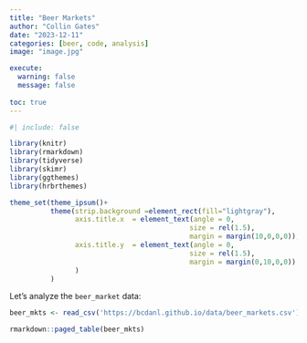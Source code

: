 ```yaml
---
title: "Beer Markets"
author: "Collin Gates"
date: "2023-12-11"
categories: [beer, code, analysis]
image: "image.jpg"

execute: 
  warning: false
  message: false
  
toc: true
---
```

```r
#| include: false

library(knitr)
library(rmarkdown)
library(tidyverse)
library(skimr)
library(ggthemes)
library(hrbrthemes)

theme_set(theme_ipsum()+
          theme(strip.background =element_rect(fill="lightgray"),
                axis.title.x  = element_text(angle = 0,
                                            size = rel(1.5),
                                            margin = margin(10,0,0,0)),
                axis.title.y  = element_text(angle = 0,
                                            size = rel(1.5),
                                            margin = margin(0,10,0,0))
                )
          )
```

Let's analyze the `beer_market` data:

```r
beer_mkts <- read_csv('https://bcdanl.github.io/data/beer_markets.csv')
```

```r
rmarkdown::paged_table(beer_mkts)
```
